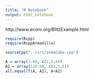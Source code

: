 ```yaml
---
title: "R Notebook"
output: html_notebook
---
```


http://www.econr.org/BlitzExample.html


```r
require(Rcpp)
require(RcppArmadillo)

sourceCpp("../src/armaCube.cpp")

A = array(1:60, c(2,5,6))
A2 = array(120:60, c(2,5,6))
all.equal(f(A, A2), A+A2)
```

